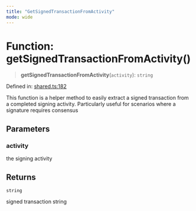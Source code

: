 ```yaml
---
title: "GetSignedTransactionFromActivity"
mode: wide
---
```

  
# Function: getSignedTransactionFromActivity()

> **getSignedTransactionFromActivity**(`activity`): `string`

Defined in: [shared.ts:182](https://github.com/tkhq/sdk/blob/ee72856c3f450731d7501ab05001215768b71500/packages/http/src/shared.ts#L182)

This function is a helper method to easily extract a signed transaction from a completed signing activity.
Particularly useful for scenarios where a signature requires consensus

## Parameters

### activity

the signing activity

## Returns

`string`

signed transaction string
